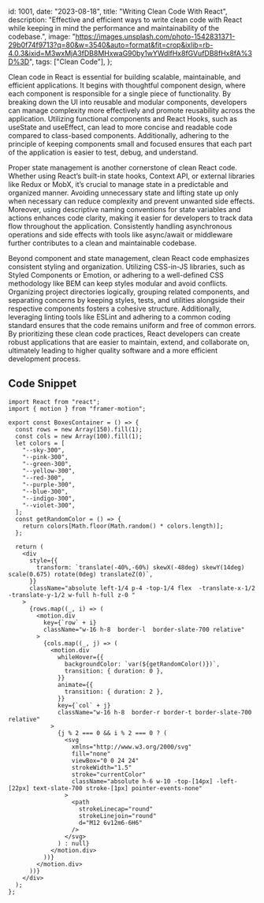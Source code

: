 

  id: 1001,
  date: "2023-08-18",
  title: "Writing Clean Code With React",
  description:
    "Effective and efficient ways to write clean code with React while keeping in mind the performance and maintainability of the codebase.",
  image:
    "https://images.unsplash.com/photo-1542831371-29b0f74f9713?q=80&w=3540&auto=format&fit=crop&ixlib=rb-4.0.3&ixid=M3wxMjA3fDB8MHxwaG90by1wYWdlfHx8fGVufDB8fHx8fA%3D%3D",
  tags: ["Clean Code"],
};


Clean code in React is essential for building scalable, maintainable, and efficient applications. It begins with thoughtful component design, where each component is responsible for a single piece of functionality. By breaking down the UI into reusable and modular components, developers can manage complexity more effectively and promote reusability across the application. Utilizing functional components and React Hooks, such as useState and useEffect, can lead to more concise and readable code compared to class-based components. Additionally, adhering to the principle of keeping components small and focused ensures that each part of the application is easier to test, debug, and understand.

Proper state management is another cornerstone of clean React code. Whether using React’s built-in state hooks, Context API, or external libraries like Redux or MobX, it’s crucial to manage state in a predictable and organized manner. Avoiding unnecessary state and lifting state up only when necessary can reduce complexity and prevent unwanted side effects. Moreover, using descriptive naming conventions for state variables and actions enhances code clarity, making it easier for developers to track data flow throughout the application. Consistently handling asynchronous operations and side effects with tools like async/await or middleware further contributes to a clean and maintainable codebase.

Beyond component and state management, clean React code emphasizes consistent styling and organization. Utilizing CSS-in-JS libraries, such as Styled Components or Emotion, or adhering to a well-defined CSS methodology like BEM can keep styles modular and avoid conflicts. Organizing project directories logically, grouping related components, and separating concerns by keeping styles, tests, and utilities alongside their respective components fosters a cohesive structure. Additionally, leveraging linting tools like ESLint and adhering to a common coding standard ensures that the code remains uniform and free of common errors. By prioritizing these clean code practices, React developers can create robust applications that are easier to maintain, extend, and collaborate on, ultimately leading to higher quality software and a more efficient development process.

## Code Snippet

<CodeWindow title="BoxesContainer.tsx">

```TSX
import React from "react";
import { motion } from "framer-motion";

export const BoxesContainer = () => {
  const rows = new Array(150).fill(1);
  const cols = new Array(100).fill(1);
  let colors = [
    "--sky-300",
    "--pink-300",
    "--green-300",
    "--yellow-300",
    "--red-300",
    "--purple-300",
    "--blue-300",
    "--indigo-300",
    "--violet-300",
  ];
  const getRandomColor = () => {
    return colors[Math.floor(Math.random() * colors.length)];
  };

  return (
    <div
      style={{
        transform: `translate(-40%,-60%) skewX(-48deg) skewY(14deg) scale(0.675) rotate(0deg) translateZ(0)`,
      }}
      className="absolute left-1/4 p-4 -top-1/4 flex  -translate-x-1/2 -translate-y-1/2 w-full h-full z-0 "
    >
      {rows.map((_, i) => (
        <motion.div
          key={`row` + i}
          className="w-16 h-8  border-l  border-slate-700 relative"
        >
          {cols.map((_, j) => (
            <motion.div
              whileHover={{
                backgroundColor: `var(${getRandomColor()})`,
                transition: { duration: 0 },
              }}
              animate={{
                transition: { duration: 2 },
              }}
              key={`col` + j}
              className="w-16 h-8  border-r border-t border-slate-700 relative"
            >
              {j % 2 === 0 && i % 2 === 0 ? (
                <svg
                  xmlns="http://www.w3.org/2000/svg"
                  fill="none"
                  viewBox="0 0 24 24"
                  strokeWidth="1.5"
                  stroke="currentColor"
                  className="absolute h-6 w-10 -top-[14px] -left-[22px] text-slate-700 stroke-[1px] pointer-events-none"
                >
                  <path
                    strokeLinecap="round"
                    strokeLinejoin="round"
                    d="M12 6v12m6-6H6"
                  />
                </svg>
              ) : null}
            </motion.div>
          ))}
        </motion.div>
      ))}
    </div>
  );
};

```

</CodeWindow>
